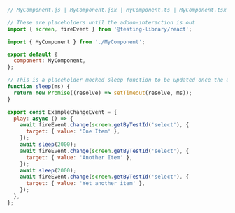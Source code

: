 ```js
// MyComponent.js | MyComponent.jsx | MyComponent.ts | MyComponent.tsx

// These are placeholders until the addon-interaction is out
import { screen, fireEvent } from '@testing-library/react';

import { MyComponent } from './MyComponent';

export default {
  component: MyComponent,
};

// This is a placeholder mocked sleep function to be updated once the addon-interactions is out.
function sleep(ms) {
  return new Promise((resolve) => setTimeout(resolve, ms));
}

export const ExampleChangeEvent = {
  play: async () => {
    await fireEvent.change(screen.getByTestId('select'), {
      target: { value: 'One Item' },
    });
    await sleep(2000);
    await fireEvent.change(screen.getByTestId('select'), {
      target: { value: 'Another Item' },
    });
    await sleep(2000);
    await fireEvent.change(screen.getByTestId('select'), {
      target: { value: 'Yet another item' },
    });
  },
};
```